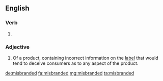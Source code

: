 ==English==

===Verb===
{{head|en|verb form}}

# {{en-past of|misbrand}}

===Adjective===
{{en-adj}}
# {{context|US|legal|lang=en}} Of a product, containing incorrect information on the [[label]] that would tend to deceive consumers as to any aspect of the product.

[[de:misbranded]]
[[fa:misbranded]]
[[mg:misbranded]]
[[ta:misbranded]]